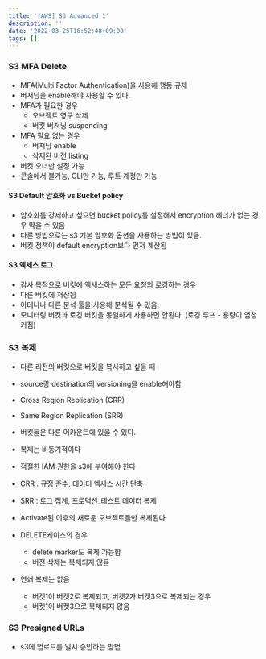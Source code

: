 ```yaml
---
title: '[AWS] S3 Advanced 1'
description: ''
date: '2022-03-25T16:52:48+09:00'
tags: []
---
```


### S3 MFA Delete
- MFA(Multi Factor Authentication)을 사용해 행동 규제
- 버저닝을 enable해야 사용할 수 있다.
- MFA가 필요한 경우
    - 오브젝트 영구 삭제
    - 버킷 버저닝 suspending
- MFA 필요 없는 경우
    - 버저닝 enable
    - 삭제된 버전 listing
- 버킷 오너만 설정 가능
- 콘솔에서 불가능, CLI만 가능, 루트 계정만 가능

#### S3 Default 암호화 vs Bucket policy
- 암호화를 강제하고 싶으면 bucket policy를 설정해서 encryption 헤더가 없는 경우 막을 수 있음
- 다른 방법으로는 s3 기본 암호화 옵션을 사용하는 방법이 있음.
- 버킷 정책이 default encryption보다 먼저 계산됨

#### S3 엑세스 로그
- 감사 목적으로 버킷에 엑세스하는 모든 요청의 로깅하는 경우
- 다른 버킷에 저장됨
- 아테나나 다른 분석 툴을 사용해 분석될 수 있음.
- 모니터링 버킷과 로깅 버킷을 동일하게 사용하면 안된다. (로깅 루프 - 용량이 엄청 커짐)

### S3 복제
- 다른 리전의 버킷으로 버킷을 복사하고 싶을 때
- source랑 destination의 versioning을 enable해야함
- Cross Region Replication (CRR)
- Same Region Replication (SRR)
- 버킷들은 다른 어카운트에 있을 수 있다.
- 복제는 비동기적이다
- 적절한 IAM 권한을 s3에 부여해야 한다

- CRR : 규정 준수, 데이터 엑세스 시간 단축
- SRR : 로그 집계, 프로덕션_테스트 데이터 복제

- Activate된 이후의 새로운 오브젝트들만 복제된다
- DELETE케이스의 경우
    - delete marker도 복제 가능함
    - 버전 삭제는 복제되지 않음
- 연쇄 복제는 없음
    - 버켓1이 버켓2로 복제되고, 버켓2가 버켓3으로 복제되는 경우
    - 버켓1이 버켓3으로 복제되지 않음

### S3 Presigned URLs
- s3에 업로드를 일시 승인하는 방법
